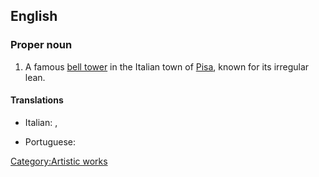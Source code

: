 ==English==
{{wikipedia}}
===Proper noun===
{{en-proper noun|sg=[[leaning|Leaning]] [[tower|Tower]] of [[Pisa]]}}

# A famous [[bell tower]] in the Italian town of [[Pisa]], known for its irregular lean.

====Translations====
{{trans-top|the tower}}
* Italian: {{t|it|torre pendente di Pisa|f}}, {{t|it|torre pendente|f}}
{{trans-mid}}
* Portuguese: {{t|pt|Torre de Piza|f}}
{{trans-bottom}}

[[Category:Artistic works]]